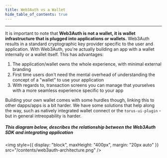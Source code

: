 ```yaml
---
title: Web3Auth vs a Wallet
hide_table_of_contents: true
---
```


---

It is important to note that **Web3Auth is not a wallet, it is wallet infrastructure that is plugged into applications or wallets.** Web3Auth results
in a standard cryptographic key provider specific to the user and application. With Web3Auth, you're actually building an app with a wallet internally
or a wallet itself. This has advantages:

1. The application/wallet owns the whole experience, with minimal external branding
2. First time users don't need the mental overhead of understanding the concept of a "wallet" to use your application
3. With regards to, transaction screens you can manage that yourselves with a more seamless experience specific to your app

Building your own wallet comes with some hurdles though, linking this to other dapps/apps is a bit harder. We have some solutions that help along the
way, such as natively integrated wallet connect or the `torus-ui-plugin` - but in general intreopability is harder.

##### This diagram below, describes the relationship between the Web3Auth SDK and integrating application

<img style={{ display: "block", maxHeight: "400px", margin: "20px auto" }} src="/contents/web3auth-architecture.png" />
